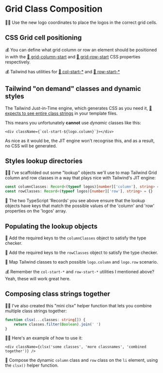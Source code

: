 # Grid Class Composition

<EpicVideo url="https://www.epicweb.dev/workshops/pixel-perfect-figma-to-tailwind/art-directed-grid/lookup-objects-for-grid-placement" />

👨‍💼 Use the new logo coordinates to place the logos in the correct grid cells.

## CSS Grid cell positioning

💰 You can define what grid column or row an element should be positioned in with the [📜 grid-column-start](https://developer.mozilla.org/en-US/docs/Web/CSS/grid-column-start) and [📜 grid-row-start](https://developer.mozilla.org/en-US/docs/Web/CSS/grid-row-start) CSS properties respectively.

💰 Tailwind has utilities for [📜 col-start-\*](https://tailwindcss.com/docs/grid-column) and [📜 row-start-\*](https://tailwindcss.com/docs/grid-row)

## Tailwind "on demand" classes and dynamic styles

The Tailwind Just-in-Time engine, which generates CSS as you need it, [📜 expects to see entire class strings](https://tailwindcss.com/docs/content-configuration#class-detection-in-depth) in your template files.

This means you unfortunately **cannot** use _dynamic_ classes like this:

```tsx
<div className={`col-start-${logo.column}`}></div>
```

As nice as it would be, the JIT engine won't recognise this, and as a result, no CSS will be generated.

## Styles lookup directories

🧝‍♀️ I've scaffolded out some "lookup" objects we'll use to map Tailwind Grid column and row classes in a way that plays nice with Tailwind's JIT engine:

```ts
const columnClasses: Record<(typeof logos)[number]['column'], string> = {}
const rowClasses: Record<(typeof logos)[number]['row'], string> = {}
```

🦺 The two TypeScript 'Records' you see above ensure that the lookup objects have keys that match the possible values of the 'column' and 'row' properties on the 'logos' array.

## Populating the lookup objects

🐨 Add the required keys to the `columnClasses` object to satisfy the type checker.

🐨 Add the required keys to the `rowClasses` object to satisfy the type checker.

🐨 Map Tailwind classes to each possible `logo.column` and `logo.row` scenario.

💰 Remember the `col-start-*` and `row-start-*` utilities I mentioned above? Yeah, these will work great here.

## Composing class strings together

🧝‍♀️ I've also created this "mini clsx" helper function that lets you combine multiple class strings together:

```ts
function clsx(...classes: string[]) {
	return classes.filter(Boolean).join(' ')
}
```

🧝‍♀️ Here's an example of how to use it:

```tsx
<div className={clsx('some classes', 'more classnames', 'combined together')} />
```

🐨 Compose the dynamic `column` class and `row` class on the `li` element, using the `clsx()` helper function.
